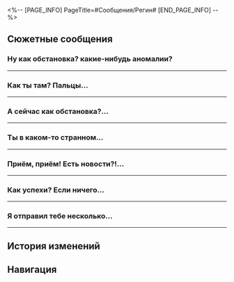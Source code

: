 <%-- [PAGE_INFO]
PageTitle=#Сообщения/Регин#
[END_PAGE_INFO] --%>
{{Сообщение Инфобокс
|id          = 69
|Изображение = НИП Регин Иконка.png
|Тип         = НИП
|Отправитель = Регин
|Описание    = Писать только насчёт финансирования исследований
|Фракция     = Ярило-VI
}}

==Сюжетные сообщения==
===Ну как обстановка? {{MC|ж=Нашла|м=Нашёл}} какие-нибудь аномалии?===
{{Сообщения
|условие_получения = 
|текст =
:'''Регин:''' Ну как обстановка? {{MC|ж=Нашла|м=Нашёл}} какие-нибудь аномалии?
:{Выбор} Странный торговый автомат...
::'''(Первопроходец):''' Поблизости появился странный торговый автомат, в который, как оказалось, превратилась свинка-копилка...
:{Выбор} Свинку-копилку...
::'''(Первопроходец):''' Рядом обнаружена свинка-копилка, которая до этого маскировалась под торговый автомат.
:'''Регин:''' Чего? Трансформировалась, то есть? Свинка-копилка? Сразу видно, что не разбираешься в технологиях, - слишком старомодно выражаешься.
:'''Регин:''' Забудь, возвращайся и мы всё обсудим!
:'''Регин:''' Вознаграждение я уже перевёл. Я ведь всегда держу слово.
}}
----

===Как ты там? Пальцы...===
{{Сообщения
|условие_получения = 
|текст =
:'''Регин:''' Как ты там? Пальцы не {{MC|ж=отморозила|м=отморозил}}? Видел{F#а} что-нибудь необычное?
:{Выбор} Ещё как {{MC|ж=отморозила|м=отморозил}}!
::'''(Первопроходец):''' Ну и мороз здесь, я скоро в ледышку превращусь! В этот раз я заслуживаю большей награды.
:{Выбор} Всё сделано!
::'''(Первопроходец):''' Это неважно. Всё выполнено в лучшем виде. Я {{MC|м=столкнулся|ж=столкнулась}} со множеством трудностей и заслуживаю большей награды.
:'''Регин:''' Здорово, что у тебя остаются силы торговаться со мной. Так что ты {{MC|ж=разведала|м=разведал}}?
:'''Регин:''' Я накопал кое-что касательно свинок-копилок, о которых ты {{MC|ж=сообщила|м=сообщил}} в прошлый раз. Информация, которую ты сегодня {{MC|ж=раздобыла|м=раздобыл}}, ещё больше мне поможет.
:{Выбор} Кое-что в сугробе
::'''(Первопроходец):''' В этот раз аномалия пряталась в сугробе, ничего интересного.
::'''Регин:''' Что? И только?! Кхм, я так надеялся, что будет какое-нибудь необычное место!
:{Выбор} Кое-что во льдах...
::'''(Первопроходец):''' Она скрывалась во льдах... Наверное, это какая-то примета!
::'''Регин:''' Хм, спряталась на морозе, значит? Получается, ей нестрашны холода...
:'''Регин:''' Возвращайся как можно скорее, а то заболеешь! И согрейся как следует. Когда будут новые данные с датчика, я сразу же с тобой свяжусь!
}}
----

===А сейчас как обстановка?...===
{{Сообщения
|условие_получения = 
|текст =
:'''Регин:''' А сейчас как обстановка? Датчик обнаружил что-нибудь?
:{Выбор} Тут аномалия
::'''(Первопроходец):''' Аномалия обнаружена на рекламном плакате... Не {{MC|ж=ожидала|м=ожидал}}, что в таком месте можно спрятаться.
:{Выбор} Ничего необычного
::'''(Первопроходец):''' Ничего необычного. Но без пряток не обошлось - на этот раз она превратилась в рекламный плакат.
:'''Регин:''' На плакате? То есть аномалии на каком-то уровне способны на чувство прекрасного? Это важная информация!
:'''Регин:''' Если дел больше нет - отдыхай. Неизвестно, когда датчик снова сработает.
}}
----

===Ты в каком-то странном...===
{{Сообщения
|условие_получения = 
|текст =
:'''Регин:''' Ты в каком-то странном месте, я там не бывал. Всё в порядке?
:{Выбор} Поиски заняли вечность...
::'''(Первопроходец):''' Тут просто горы хлама, и мне пришлось в них покопаться. Теперь вся одежда в пыли - с тебя оплата химчистки.
:{Выбор} Более чем!
::'''(Первопроходец):''' Если я берусь за дело, считай, успех у нас в кармане. Но пришлось попотеть, поэтому цена за услугу выросла.
:'''Регин:''' Ты поднимаешь цены на пустом месте. Мой бюджет на исследования тоже не резиновый. Где теперь обнаружена аномалия?
:{Выбор} В шифоньере
::'''(Первопроходец):''' Теперь в шифоньере. Довольно предсказуемое место для игры в прятки.
:{Выбор} В тёмном-тёмном месте...
::'''(Первопроходец):''' В самом тёмном и мрачном уголке... куда не проникает свет!
:'''Регин:''' В шифоньере? Да уж, очень предсказуемо.
:'''Регин:''' Возвращайся как можно скорее. Может, датчик опять сработает... И тебе придётся сразу же отправиться на поиски!
}}
----

===Приём, приём! Есть новости?!...===
{{Сообщения
|условие_получения = 
|текст =
:'''Регин:''' Приём, приём! Есть новости?! Я уже заждался!
:{Выбор} Прояви терпение.
::'''(Первопроходец):''' Знаю, что у тебя сжатые сроки, но прояви терпение. В этот раз аномалия обнаружена на экране кинопроектора. Можно сказать, новый фокус.
:{Выбор} Сейчас расскажу!
::'''(Первопроходец):''' На этот раз аномалия пряталась в кинопроекторе! Я её не {{MC|ж=замечала|м=замечал}}, пока не {{MC|ж=увидела|м=увидел}} проекцию! Чудеса просто!! Поразительно! Такие дела!!!
::'''Регин:''' Эй, потише... Ну зачем так пугать!
:'''Регин:''' Ситуация с новой аномалией довольно любопытная - кажется, я смогу её упаковать и использовать для своего любименького датчика.
:'''Регин:''' Скорее приходи! Мне нужно обсудить с тобой пару идей касательно исследования. Конечно, если датчик зафиксирует новые аномалии, сразу можешь отправиться на разведку.
}}
----

===Как успехи? Если ничего...===
{{Сообщения
|условие_получения = 
|текст =
:'''Регин:''' Как успехи? Если ничего не найдёшь, то нестрашно. Провалы в науке - часть процесса.
:{Выбор} Всё супер!
::'''(Первопроходец):''' Спешу тебя огорчить, на этот раз тоже без провалов. Аномалия была обнаружена в палатке. Похоже, они так и не научились нормально прятаться.
:{Выбор} Да {{MC|ж=нашла|м=нашёл}}.
::'''(Первопроходец):''' Я {{MC|ж=нашла|м=нашёл}}. На этот раз аномалия была в палатке, найти её было непросто.
:'''Регин:''' Вот и славно! Честно говоря, после целой серии удачных срабатываний я ожидал, что датчик пару раз всё-таки ошибётся.
:'''Регин:''' Но кто ж знал, что мой датчик такой молодец! Не допускает ни одной ошибочки!
:'''Регин:''' Я свяжусь с тобой позже, если датчик снова сработает. От тебя жду выполнения как можно скорее!
}}
----

===Я отправил тебе несколько...===
{{Сообщения
|условие_получения = 
|текст =
:'''Регин:''' Я отправил тебе несколько сообщений, но они не были доставлены. Проблемы с сигналом?
:{Выбор} Это точно Регин?
::'''(Первопроходец):''' Это точно Регин? Я что-то сомневаюсь. В переписке сложно понять наверняка, с кем общаешься!
::'''Регин:''' Что? Ты вообще о чём? Разве есть какой-то фейковый Регин? Ты головой там не {{MC|ж=ударилась|м=ударился}}?
:{Выбор} Напиши пароль!
::'''(Первопроходец):''' Я не буду отвечать тебе, пока ты не напишешь пароль, о котором мы условились с Регином.
::'''Регин:''' Пароль? Какой ещё пароль? Да здравствует Верховная хранительница? Я тоже хочу стать одним из Среброгривых Стражей? Да ну, ерунда какая-то. Не было у нас никаких паролей!
:'''Регин:''' Что с тобой? Надеюсь, всё в порядке! Никуда не уходи, я прямо сейчас перевожу деньги!
:{Выбор} Я так {{MC|ж=тронута|м=тронут}}.
::'''(Первопроходец):''' Так трогательно, я не {{MC|ж=ожидала|м=ожидал}}, что ты настолько хороший друг. Теперь у меня нет никаких сомнений - ты самый настоящий Регин!
:{Выбор} Похоже, ты настоящий.
::'''(Первопроходец):''' Поступила оплата. Должно быть, это действительно ты. Идентификация пройдена.
:'''Регин:''' Значит, всё ок? Неважно, в этот раз не буду уточнять детали. Иди-ка лучше отдохни!
:'''Регин:''' А как восстановишь силы... Если выдастся минута, заглянешь ко мне поболтать?
}}
----

==История изменений==
{{История изменений|2.7}}

==Навигация==
{{Сообщения Навбокс}}